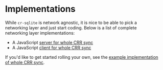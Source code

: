 # Implementations

While `cr-sqlite` is network agnostic, it is nice to be able to pick a networking layer and just start coding. Below is a list of complete networking layer implementations:

- A JavaScript [server for whole CRR sync](/js/networking)
- A JavaScript [client for whole CRR sync](/js/networking)

If you'd like to get started rolling your own, see the [example implementation of whole CRR sync](./whole-crr-sync).

